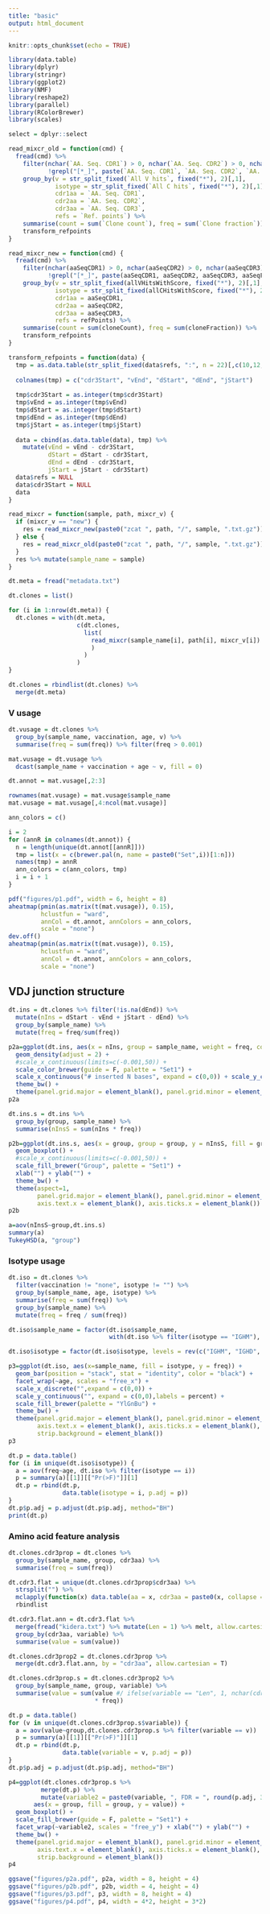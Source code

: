 ```yaml
---
title: "basic"
output: html_document
---
```


```r
knitr::opts_chunk$set(echo = TRUE)
```

```r
library(data.table)
library(dplyr)
library(stringr)
library(ggplot2)
library(NMF)
library(reshape2)
library(parallel)
library(RColorBrewer)
library(scales)

select = dplyr::select

read_mixcr_old = function(cmd) {
  fread(cmd) %>%
    filter(nchar(`AA. Seq. CDR1`) > 0, nchar(`AA. Seq. CDR2`) > 0, nchar(`AA. Seq. CDR3`) >= 5,
           !grepl("[*_]", paste(`AA. Seq. CDR1`, `AA. Seq. CDR2`, `AA. Seq. CDR3`, `AA. Seq. FR1`, `AA. Seq. FR2`, `AA. Seq. FR3`))) %>%
    group_by(v = str_split_fixed(`All V hits`, fixed("*"), 2)[,1],
             isotype = str_split_fixed(`All C hits`, fixed("*"), 2)[,1],
             cdr1aa = `AA. Seq. CDR1`,
             cdr2aa = `AA. Seq. CDR2`,
             cdr3aa = `AA. Seq. CDR3`,
             refs = `Ref. points`) %>%
    summarise(count = sum(`Clone count`), freq = sum(`Clone fraction`)) %>%
    transform_refpoints
}

read_mixcr_new = function(cmd) {
  fread(cmd) %>%
    filter(nchar(aaSeqCDR1) > 0, nchar(aaSeqCDR2) > 0, nchar(aaSeqCDR3) >= 5,
           !grepl("[*_]", paste(aaSeqCDR1, aaSeqCDR2, aaSeqCDR3, aaSeqFR1, aaSeqFR2, aaSeqFR3))) %>%
    group_by(v = str_split_fixed(allVHitsWithScore, fixed("*"), 2)[,1],
             isotype = str_split_fixed(allCHitsWithScore, fixed("*"), 2)[,1],
             cdr1aa = aaSeqCDR1,
             cdr2aa = aaSeqCDR2,
             cdr3aa = aaSeqCDR3,
             refs = refPoints) %>%
    summarise(count = sum(cloneCount), freq = sum(cloneFraction)) %>%
    transform_refpoints
}

transform_refpoints = function(data) {
  tmp = as.data.table(str_split_fixed(data$refs, ":", n = 22)[,c(10,12,13,16,17)])
  
  colnames(tmp) = c("cdr3Start", "vEnd", "dStart", "dEnd", "jStart")
  
  tmp$cdr3Start = as.integer(tmp$cdr3Start)
  tmp$vEnd = as.integer(tmp$vEnd)
  tmp$dStart = as.integer(tmp$dStart)
  tmp$dEnd = as.integer(tmp$dEnd)
  tmp$jStart = as.integer(tmp$jStart)
  
  data = cbind(as.data.table(data), tmp) %>%
    mutate(vEnd = vEnd - cdr3Start,
           dStart = dStart - cdr3Start,
           dEnd = dEnd - cdr3Start,
           jStart = jStart - cdr3Start)
  data$refs = NULL
  data$cdr3Start = NULL
  data
}

read_mixcr = function(sample, path, mixcr_v) {
  if (mixcr_v == "new") {
    res = read_mixcr_new(paste0("zcat ", path, "/", sample, ".txt.gz"))
  } else {
    res = read_mixcr_old(paste0("zcat ", path, "/", sample, ".txt.gz"))
  }
  res %>% mutate(sample_name = sample)
}
```


```r
dt.meta = fread("metadata.txt")

dt.clones = list()

for (i in 1:nrow(dt.meta)) {
  dt.clones = with(dt.meta, 
                   c(dt.clones, 
                     list(
                       read_mixcr(sample_name[i], path[i], mixcr_v[i])
                       )
                     )
                   )
}

dt.clones = rbindlist(dt.clones) %>%
  merge(dt.meta)
```

### V usage

```r
dt.vusage = dt.clones %>%
  group_by(sample_name, vaccination, age, v) %>%
  summarise(freq = sum(freq)) %>% filter(freq > 0.001)

mat.vusage = dt.vusage %>%
  dcast(sample_name + vaccination + age ~ v, fill = 0)

dt.annot = mat.vusage[,2:3]

rownames(mat.vusage) = mat.vusage$sample_name
mat.vusage = mat.vusage[,4:ncol(mat.vusage)]

ann_colors = c()

i = 2
for (annR in colnames(dt.annot)) {
  n = length(unique(dt.annot[[annR]]))
  tmp = list(x = c(brewer.pal(n, name = paste0("Set",i))[1:n]))
  names(tmp) = annR
  ann_colors = c(ann_colors, tmp)
  i = i + 1
}

pdf("figures/p1.pdf", width = 6, height = 8)
aheatmap(pmin(as.matrix(t(mat.vusage)), 0.15),
         hclustfun = "ward",
         annCol = dt.annot, annColors = ann_colors,
         scale = "none")
dev.off()
aheatmap(pmin(as.matrix(t(mat.vusage)), 0.15),
         hclustfun = "ward",
         annCol = dt.annot, annColors = ann_colors,
         scale = "none")
```

## VDJ junction structure

```r
dt.ins = dt.clones %>% filter(!is.na(dEnd)) %>% 
  mutate(nIns = dStart - vEnd + jStart - dEnd) %>%
  group_by(sample_name) %>%
  mutate(freq = freq/sum(freq))

p2a=ggplot(dt.ins, aes(x = nIns, group = sample_name, weight = freq, color = group)) +
  geom_density(adjust = 2) +
  #scale_x_continuous(limits=c(-0.001,50)) + 
  scale_color_brewer(guide = F, palette = "Set1") +
  scale_x_continuous("# inserted N bases", expand = c(0,0)) + scale_y_continuous("", expand = c(0,0)) +
  theme_bw() +
  theme(panel.grid.major = element_blank(), panel.grid.minor = element_blank())
p2a

dt.ins.s = dt.ins %>%
  group_by(group, sample_name) %>%
  summarise(nInsS = sum(nIns * freq))

p2b=ggplot(dt.ins.s, aes(x = group, group = group, y = nInsS, fill = group)) +
  geom_boxplot() +
  #scale_x_continuous(limits=c(-0.001,50)) + 
  scale_fill_brewer("Group", palette = "Set1") +
  xlab("") + ylab("") +
  theme_bw() +
  theme(aspect=1,
        panel.grid.major = element_blank(), panel.grid.minor = element_blank(),
        axis.text.x = element_blank(), axis.ticks.x = element_blank())
p2b

a=aov(nInsS~group,dt.ins.s)
summary(a)
TukeyHSD(a, "group")
```

### Isotype usage

```r
dt.iso = dt.clones %>%
  filter(vaccination != "none", isotype != "") %>%
  group_by(sample_name, age, isotype) %>%
  summarise(freq = sum(freq)) %>%
  group_by(sample_name) %>%
  mutate(freq = freq / sum(freq))

dt.iso$sample_name = factor(dt.iso$sample_name,
                            with(dt.iso %>% filter(isotype == "IGHM"), sample_name[order(freq)]))

dt.iso$isotype = factor(dt.iso$isotype, levels = rev(c("IGHM", "IGHD", "IGHG3", "IGHG1", "IGHA1", "IGHG2", "IGHGP", "IGHE")))
```

```r
p3=ggplot(dt.iso, aes(x=sample_name, fill = isotype, y = freq)) +
  geom_bar(position = "stack", stat = "identity", color = "black") +
  facet_wrap(~age, scales = "free_x") +
  scale_x_discrete("",expand = c(0,0)) +
  scale_y_continuous("", expand = c(0,0),labels = percent) +
  scale_fill_brewer(palette = "YlGnBu") +
  theme_bw() +
  theme(panel.grid.major = element_blank(), panel.grid.minor = element_blank(),
        axis.text.x = element_blank(), axis.ticks.x = element_blank(),
        strip.background = element_blank())
p3

dt.p = data.table()
for (i in unique(dt.iso$isotype)) {
  a = aov(freq~age, dt.iso %>% filter(isotype == i))
  p = summary(a)[[1]][["Pr(>F)"]][1]
  dt.p = rbind(dt.p,
               data.table(isotype = i, p.adj = p))
}
dt.p$p.adj = p.adjust(dt.p$p.adj, method="BH")
print(dt.p)
```

### Amino acid feature analysis

```r
dt.clones.cdr3prop = dt.clones %>%
  group_by(sample_name, group, cdr3aa) %>%
  summarise(freq = sum(freq))
```

```r
dt.cdr3.flat = unique(dt.clones.cdr3prop$cdr3aa) %>%
  strsplit("") %>%
  mclapply(function(x) data.table(aa = x, cdr3aa = paste0(x, collapse = "")), mc.cores = 60) %>%
  rbindlist
```

```r
dt.cdr3.flat.ann = dt.cdr3.flat %>%
  merge(fread("kidera.txt") %>% mutate(Len = 1) %>% melt, allow.cartesian = T) %>%
  group_by(cdr3aa, variable) %>%
  summarise(value = sum(value))
```

```r
dt.clones.cdr3prop2 = dt.clones.cdr3prop %>%
  merge(dt.cdr3.flat.ann, by = "cdr3aa", allow.cartesian = T)
```

```r
dt.clones.cdr3prop.s = dt.clones.cdr3prop2 %>%
  group_by(sample_name, group, variable) %>%
  summarise(value = sum(value #/ ifelse(variable == "Len", 1, nchar(cdr3aa)) 
                        * freq))
```

```r
dt.p = data.table()
for (v in unique(dt.clones.cdr3prop.s$variable)) {
  a = aov(value~group,dt.clones.cdr3prop.s %>% filter(variable == v))
  p = summary(a)[[1]][["Pr(>F)"]][1]
  dt.p = rbind(dt.p,
               data.table(variable = v, p.adj = p))
}
dt.p$p.adj = p.adjust(dt.p$p.adj, method="BH")

p4=ggplot(dt.clones.cdr3prop.s %>%
         merge(dt.p) %>%
         mutate(variable2 = paste0(variable, ", FDR = ", round(p.adj, 3))), 
       aes(x = group, fill = group, y = value)) +
  geom_boxplot() +
  scale_fill_brewer(guide = F, palette = "Set1") +
  facet_wrap(~variable2, scales = "free_y") + xlab("") + ylab("") +
  theme_bw() +
  theme(panel.grid.major = element_blank(), panel.grid.minor = element_blank(),
        axis.text.x = element_blank(), axis.ticks.x = element_blank(),
        strip.background = element_blank())
p4
```

```r
ggsave("figures/p2a.pdf", p2a, width = 8, height = 4)
ggsave("figures/p2b.pdf", p2b, width = 4, height = 4)
ggsave("figures/p3.pdf", p3, width = 8, height = 4)
ggsave("figures/p4.pdf", p4, width = 4*2, height = 3*2)
```